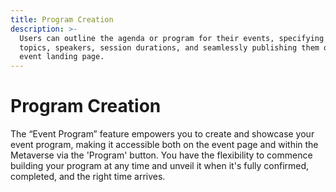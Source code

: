 ```yaml
---
title: Program Creation
description: >-
  Users can outline the agenda or program for their events, specifying session
  topics, speakers, session durations, and seamlessly publishing them on the
  event landing page.
---
```


# Program Creation

The “Event Program” feature empowers you to create and showcase your event program, making it accessible both on the event page and within the Metaverse via the 'Program' button. You have the flexibility to commence building your program at any time and unveil it when it's fully confirmed, completed, and the right time arrives.
